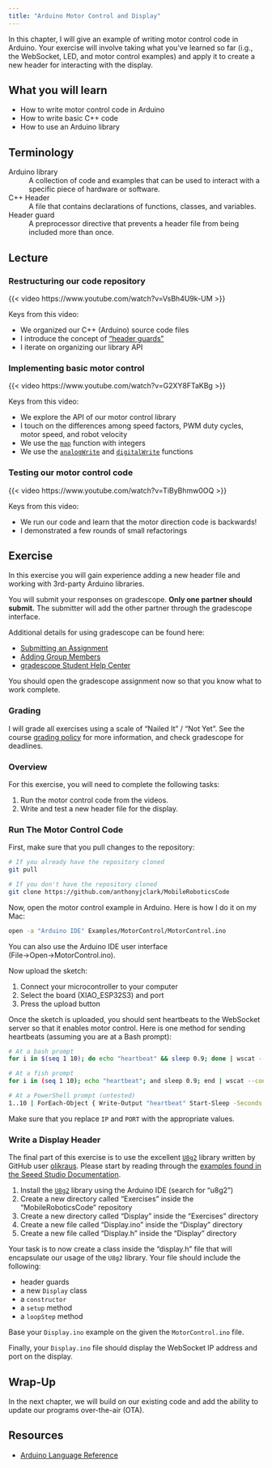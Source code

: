 ```yaml
---
title: "Arduino Motor Control and Display"
---
```


In this chapter, I will give an example of writing motor control code in Arduino. Your exercise will involve taking what you've learned so far (i.g., the WebSocket, LED, and motor control examples) and apply it to create a new header for interacting with the display.

## What you will learn

- How to write motor control code in Arduino
- How to write basic C++ code
- How to use an Arduino library

## Terminology

Arduino library
: A collection of code and examples that can be used to interact with a specific piece of hardware or software.

C++ Header
: A file that contains declarations of functions, classes, and variables.

Header guard
: A preprocessor directive that prevents a header file from being included more than once.

## Lecture

### Restructuring our code repository

{{< video https://www.youtube.com/watch?v=VsBh4U9k-UM >}}

Keys from this video:

- We organized our C++ (Arduino) source code files
- I introduce the concept of ["header guards"](https://en.wikipedia.org/wiki/Include_guard)
- I iterate on organizing our library API

### Implementing basic motor control

{{< video https://www.youtube.com/watch?v=G2XY8FTaKBg >}}

Keys from this video:

- We explore the API of our motor control library
- I touch on the differences among speed factors, PWM duty cycles, motor speed, and robot velocity
- We use the [`map`](https://www.arduino.cc/reference/en/language/functions/math/map/) function with integers
- We use the [`analogWrite`](https://www.arduino.cc/reference/en/language/functions/analog-io/analogwrite/) and [`digitalWrite`](https://www.arduino.cc/reference/en/language/functions/digital-io/digitalwrite/) functions

### Testing our motor control code

{{< video https://www.youtube.com/watch?v=TiByBhmw0OQ >}}

Keys from this video:

- We run our code and learn that the motor direction code is backwards!
- I demonstrated a few rounds of small refactorings

## Exercise

In this exercise you will gain experience adding a new header file and working with 3rd-party Arduino libraries.

You will submit your responses on gradescope. **Only one partner should submit.** The submitter will add the other partner through the gradescope interface.

Additional details for using gradescope can be found here:

- [Submitting an Assignment](https://help.gradescope.com/article/ccbpppziu9-student-submit-work)
- [Adding Group Members](https://help.gradescope.com/article/m5qz2xsnjy-student-add-group-members)
- [gradescope Student Help Center](https://help.gradescope.com/category/cyk4ij2dwi-student-workflow)

You should open the gradescope assignment now so that you know what to work complete.

### Grading

I will grade all exercises using a scale of "Nailed It" / "Not Yet". See the course [grading policy](../index.qmd#grading) for more information, and check gradescope for deadlines.

### Overview

For this exercise, you will need to complete the following tasks:

1. Run the motor control code from the videos.
2. Write and test a new header file for the display.

### Run The Motor Control Code

First, make sure that you pull changes to the repository:

```bash
# If you already have the repository cloned
git pull

# If you don't have the repository cloned
git clone https://github.com/anthonyjclark/MobileRoboticsCode
```

Now, open the motor control example in Arduino. Here is how I do it on my Mac:

```bash
open -a "Arduino IDE" Examples/MotorControl/MotorControl.ino
```

You can also use the Arduino IDE user interface (File→Open→MotorControl.ino).

Now upload the sketch:

1. Connect your microcontroller to your computer
2. Select the board (XIAO_ESP32S3) and port
3. Press the upload button

Once the sketch is uploaded, you should sent heartbeats to the WebSocket server so that it enables motor control.
Here is one method for sending heartbeats (assuming you are at a Bash prompt):

```bash
# At a bash prompt
for i in $(seq 1 10); do echo "heartbeat" && sleep 0.9; done | wscat --connect ws://IP:PORT

# At a fish prompt
for i in (seq 1 10); echo "heartbeat"; and sleep 0.9; end | wscat --connect ws://172.28.125.50:55270

# At a PowerShell prompt (untested)
1..10 | ForEach-Object { Write-Output "heartbeat" Start-Sleep -Seconds 0.9 } | wscat --connect ws://IP:PORT
```

Make sure that you replace `IP` and `PORT` with the appropriate values.

### Write a Display Header

The final part of this exercise is to use the excellent [`U8g2`](https://github.com/olikraus/u8g2) library written by GitHub user [olikraus](https://github.com/olikraus). Please start by reading through the [examples found in the Seeed Studio Documentation](https://wiki.seeedstudio.com/Seeeduino-XIAO-Expansion-Board/#oled-display).

1. Install the [`U8g2`](https://github.com/olikraus/u8g2) library using the Arduino IDE (search for "u8g2")
2. Create a new directory called "Exercises" inside the "MobileRoboticsCode" repository
3. Create a new directory called "Display" inside the "Exercises" directory
4. Create a new file called "Display.ino" inside the "Display" directory
5. Create a new file called "Display.h" inside the "Display" directory

Your task is to now create a class inside the "display.h" file that will encapsulate our usage of the `U8g2` library. Your file should include the following:

- header guards
- a new `Display` class
- a `constructor`
- a `setup` method
- a `loopStep` method

Base your `Display.ino` example on the given the `MotorControl.ino` file.

Finally, your `Display.ino` file should display the WebSocket IP address and port on the display.

## Wrap-Up

In the next chapter, we will build on our existing code and add the ability to update our programs over-the-air (OTA).

## Resources

- [Arduino Language Reference](https://www.arduino.cc/reference/en/)

